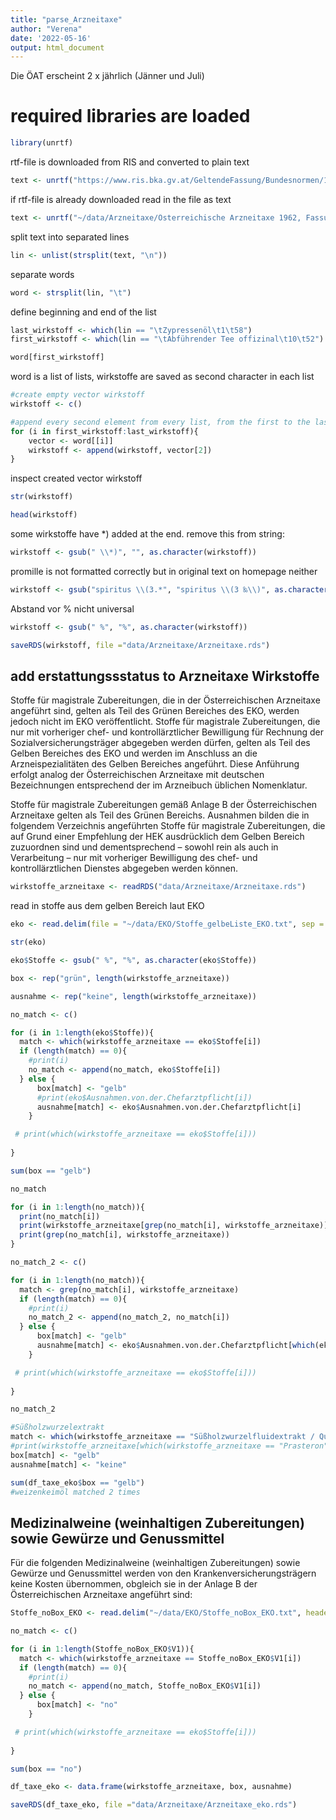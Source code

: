 ```yaml
---
title: "parse_Arzneitaxe"
author: "Verena"
date: '2022-05-16'
output: html_document
---
```


Die ÖAT erscheint 2 x jährlich (Jänner und Juli)

# required libraries are loaded
```r
library(unrtf)
```


rtf-file is downloaded from RIS and converted to plain text


```r
text <- unrtf("https://www.ris.bka.gv.at/GeltendeFassung/Bundesnormen/10010306/%c3%96sterreichische%20Arzneitaxe%201962%2c%20Fassung%20vom%2016.05.2022.rtf", format = "text")
```


if rtf-file is already downloaded read in the file as text
```r
text <- unrtf("~/data/Arzneitaxe/Österreichische Arzneitaxe 1962, Fassung vom 16.05.2022.rtf", format = "text")
```




split text into separated lines

```r
lin <- unlist(strsplit(text, "\n"))
```

separate words
```r
word <- strsplit(lin, "\t")
```





define beginning and end of the list
```r
last_wirkstoff <- which(lin == "\tZypressenöl\t1\t58")
first_wirkstoff <- which(lin == "\tAbführender Tee offizinal\t10\t52")
```

```r
word[first_wirkstoff]
```

word is a list of lists, wirkstoffe are saved as second character in each list 


```r
#create empty vector wirkstoff
wirkstoff <- c()

#append every second element from every list, from the first to the last wirkstoff
for (i in first_wirkstoff:last_wirkstoff){
    vector <- word[[i]]
    wirkstoff <- append(wirkstoff, vector[2])
}
```

inspect created vector wirkstoff
```r
str(wirkstoff)
```

```r
head(wirkstoff)
```





some wirkstoffe have *) added at the end. remove this from string:
```r
wirkstoff <- gsub(" \\*)", "", as.character(wirkstoff))
```

promille is not formatted correctly but in original text on homepage neither

```r
wirkstoff <- gsub("spiritus \\(3.*", "spiritus \\(3 ‰\\)", as.character(wirkstoff))
```

Abstand vor % nicht universal

```r
wirkstoff <- gsub(" %", "%", as.character(wirkstoff))

```




```r
saveRDS(wirkstoff, file ="data/Arzneitaxe/Arzneitaxe.rds")
```


## add erstattungssstatus to Arzneitaxe Wirkstoffe



Stoffe für magistrale Zubereitungen, die in der Österreichischen Arzneitaxe angeführt
sind, gelten als Teil des Grünen Bereiches des EKO, werden jedoch nicht
im EKO veröffentlicht.
Stoffe für magistrale Zubereitungen, die nur mit vorheriger chef- und kontrollärztlicher
Bewilligung für Rechnung der Sozialversicherungsträger abgegeben
werden dürfen, gelten als Teil des Gelben Bereiches des EKO und werden im
Anschluss an die Arzneispezialitäten des Gelben Bereiches angeführt. Diese
Anführung erfolgt analog der Österreichischen Arzneitaxe mit deutschen Bezeichnungen
entsprechend der im Arzneibuch üblichen Nomenklatur.

Stoffe für magistrale Zubereitungen gemäß Anlage B der Österreichischen
Arzneitaxe gelten als Teil des Grünen Bereichs. Ausnahmen bilden die in folgendem
Verzeichnis angeführten Stoffe für magistrale Zubereitungen, die auf
Grund einer Empfehlung der HEK ausdrücklich dem Gelben Bereich zuzuordnen
sind und dementsprechend – sowohl rein als auch in Verarbeitung – nur mit
vorheriger Bewilligung des chef- und kontrollärztlichen Dienstes abgegeben
werden können.
```r
wirkstoffe_arzneitaxe <- readRDS("data/Arzneitaxe/Arzneitaxe.rds")
```


read in stoffe aus dem gelben Bereich laut EKO
```r
eko <- read.delim(file = "~/data/EKO/Stoffe_gelbeListe_EKO.txt", sep = "\t", header = T)
```

```r
str(eko)
```

```r
eko$Stoffe <- gsub(" %", "%", as.character(eko$Stoffe))
```



```r
box <- rep("grün", length(wirkstoffe_arzneitaxe))
```

```r
ausnahme <- rep("keine", length(wirkstoffe_arzneitaxe))
```




```r
no_match <- c()

for (i in 1:length(eko$Stoffe)){
  match <- which(wirkstoffe_arzneitaxe == eko$Stoffe[i])
  if (length(match) == 0){
    #print(i)
    no_match <- append(no_match, eko$Stoffe[i])
  } else {
      box[match] <- "gelb"
      #print(eko$Ausnahmen.von.der.Chefarztpflicht[i])
      ausnahme[match] <- eko$Ausnahmen.von.der.Chefarztpflicht[i]
    }

 # print(which(wirkstoffe_arzneitaxe == eko$Stoffe[i]))
  
}
```


```r
sum(box == "gelb")
```
```r
no_match
```
```r
for (i in 1:length(no_match)){
  print(no_match[i])
  print(wirkstoffe_arzneitaxe[grep(no_match[i], wirkstoffe_arzneitaxe)])
  print(grep(no_match[i], wirkstoffe_arzneitaxe))
}
```
```r
no_match_2 <- c()

for (i in 1:length(no_match)){
  match <- grep(no_match[i], wirkstoffe_arzneitaxe)
  if (length(match) == 0){
    #print(i)
    no_match_2 <- append(no_match_2, no_match[i])
  } else {
      box[match] <- "gelb"
      ausnahme[match] <- eko$Ausnahmen.von.der.Chefarztpflicht[which(eko$Stoffe == no_match[i])]
    }

 # print(which(wirkstoffe_arzneitaxe == eko$Stoffe[i]))
  
}
```


```r
no_match_2
```

```r
#Süßholzwurzelextrakt
match <- which(wirkstoffe_arzneitaxe == "Süßholzwurzelfluidextrakt / Quantifizierter")
#print(wirkstoffe_arzneitaxe[which(wirkstoffe_arzneitaxe == "Prasteron")])
box[match] <- "gelb"
ausnahme[match] <- "keine"
```





```r
sum(df_taxe_eko$box == "gelb")
#weizenkeimöl matched 2 times
```

## Medizinalweine (weinhaltigen Zubereitungen) sowie Gewürze und Genussmittel

Für die folgenden Medizinalweine (weinhaltigen Zubereitungen) sowie Gewürze
und Genussmittel werden von den Krankenversicherungsträgern keine Kosten
übernommen, obgleich sie in der Anlage B der Österreichischen Arzneitaxe angeführt
sind:

```r
Stoffe_noBox_EKO <- read.delim("~/data/EKO/Stoffe_noBox_EKO.txt", header=FALSE)
```

```r
no_match <- c()

for (i in 1:length(Stoffe_noBox_EKO$V1)){
  match <- which(wirkstoffe_arzneitaxe == Stoffe_noBox_EKO$V1[i])
  if (length(match) == 0){
    #print(i)
    no_match <- append(no_match, Stoffe_noBox_EKO$V1[i])
  } else {
      box[match] <- "no"
    }

 # print(which(wirkstoffe_arzneitaxe == eko$Stoffe[i]))
  
}
```


```r
sum(box == "no")
```



```r
df_taxe_eko <- data.frame(wirkstoffe_arzneitaxe, box, ausnahme)
```


```r
saveRDS(df_taxe_eko, file ="data/Arzneitaxe/Arzneitaxe_eko.rds")
```

